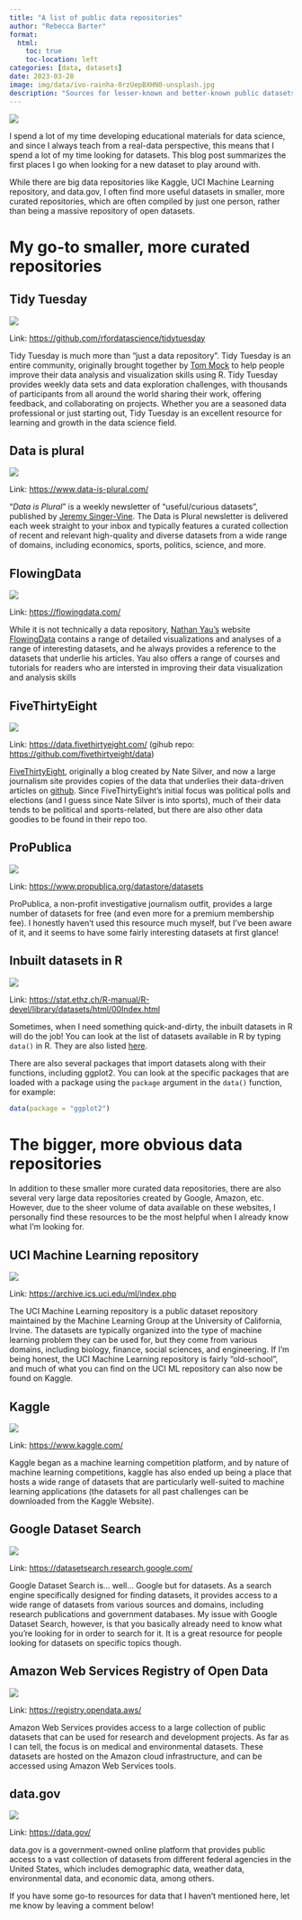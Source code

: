 ```yaml
---
title: "A list of public data repositories"
author: "Rebecca Barter"
format:
  html:
    toc: true
    toc-location: left
categories: [data, datasets]
date: 2023-03-28
image: img/data/ivo-rainha-0rzUepBXHN0-unsplash.jpg
description: "Sources for lesser-known and better-known public datasets."
---
```


![](img/data/ivo-rainha-0rzUepBXHN0-unsplash.jpg){fig-alt='A large, beautiful library'}


I spend a lot of my time developing educational materials for data science, and since I always teach from a real-data perspective, this means that I spend a lot of my time looking for datasets. This blog post summarizes the first places I go when looking for a new dataset to play around with.

While there are big data repositories like Kaggle, UCI Machine Learning repository, and data.gov, I often find more useful datasets in smaller, more curated repositories, which are often compiled by just one person, rather than being a massive repository of open datasets.


# My go-to smaller, more curated repositories



## Tidy Tuesday

[![](img/data/tidy_tuesday.png){fig-alt='Tidy Tuesday logo'}](https://github.com/rfordatascience/tidytuesday)

Link: [https://github.com/rfordatascience/tidytuesday](https://github.com/rfordatascience/tidytuesday)

Tidy Tuesday is much more than "just a data repository". Tidy Tuesday is an entire community, originally brought together by [Tom Mock](https://themockup.blog/) to help people improve their data analysis and visualization skills using R. Tidy Tuesday provides weekly data sets and data exploration challenges, with thousands of participants from all around the world sharing their work, offering feedback, and collaborating on projects. Whether you are a seasoned data professional or just starting out, Tidy Tuesday is an excellent resource for learning and growth in the data science field.


## Data is plural


[![](img/data/data_is_plural.png){fig-alt='Data is plural homepage'}](https://www.data-is-plural.com/)


Link: [https://www.data-is-plural.com/](https://www.data-is-plural.com/)

"*Data is Plural*" is a weekly newsletter of "useful/curious datasets", published by [Jeremy Singer-Vine](https://www.jsvine.com/). The Data is Plural newsletter is delivered each week straight to your inbox and typically features a curated collection of recent and relevant high-quality and diverse datasets from a wide range of domains, including economics, sports, politics, science, and more.


## FlowingData

[![](img/data/flowing_data.png){fig-alt='Flowing data homepage'}](https://flowingdata.com/)

Link: [https://flowingdata.com/](https://flowingdata.com/)

While it is not technically a data repository, [Nathan Yau's](https://flowingdata.com/about) website [FlowingData](https://flowingdata.com/) contains a range of detailed visualizations and analyses of a range of interesting datasets, and he always provides a reference to the datasets that underlie his articles. Yau also offers a range of courses and tutorials for readers who are intersted in improving their data visualization and analysis skills

## FiveThirtyEight

[![](img/data/five_thirty_eight.jpg){fig-alt='FiveThirtyEight Logo'}](https://github.com/fivethirtyeight/data)

Link: [https://data.fivethirtyeight.com/](https://data.fivethirtyeight.com/) (gihub repo: [https://github.com/fivethirtyeight/data](https://github.com/fivethirtyeight/data))

[FiveThirtyEight](https://fivethirtyeight.com/), originally a blog created by Nate Silver, and now a large journalism site provides copies of the data that underlies their data-driven articles on [github](https://github.com/fivethirtyeight/data).  Since FiveThirtyEight's initial focus was political polls and elections (and I guess since Nate Silver is into sports), much of their data tends to be political and sports-related, but there are also other data goodies to be found in their repo too.

## ProPublica

[![](img/data/pro_publica.png){fig-alt='ProPublica Data Store homepage'}](https://www.propublica.org/datastore/)

Link: [https://www.propublica.org/datastore/datasets](https://www.propublica.org/datastore/datasets)

ProPublica, a non-profit investigative journalism outfit, provides a large number of datasets for free (and even more for a premium membership fee). I honestly haven't used this resource much myself, but I've been aware of it, and it seems to have some fairly interesting datasets at first glance!






## Inbuilt datasets in R

[![](img/data/r.png){fig-alt='The page displaying the list of datasets from the "Datasets" R package'}](https://stat.ethz.ch/R-manual/R-devel/library/datasets/html/00Index.html)

Link: [https://stat.ethz.ch/R-manual/R-devel/library/datasets/html/00Index.html](https://stat.ethz.ch/R-manual/R-devel/library/datasets/html/00Index.html)

Sometimes, when I need something quick-and-dirty, the inbuilt datasets in R will do the job! You can look at the list of datasets available in R by typing `data()` in R. They are also listed [here](https://stat.ethz.ch/R-manual/R-devel/library/datasets/html/00Index.html).

There are also several packages that import datasets along with their functions, including ggplot2. You can look at the specific packages that are loaded with a package using the `package` argument in the `data()` function, for example:

```r
data(package = "ggplot2")
```





# The bigger, more obvious data repositories

In addition to these smaller more curated data repositories, there are also several very large data repositories created by Google, Amazon, etc. However, due to the sheer volume of data available on these websites, I personally find these resources to be the most helpful when I already know what I'm looking for.




## UCI Machine Learning repository

[![](img/data/uci.png){fig-alt='UCI Machine Learning Repository Logo'}](https://archive.ics.uci.edu/ml/index.php)

Link: [https://archive.ics.uci.edu/ml/index.php](https://archive.ics.uci.edu/ml/index.php)

The UCI Machine Learning repository is a public dataset repository maintained by the Machine Learning Group at the University of California, Irvine. The datasets are typically organized into the type of machine learning problem they can be used for, but they come from various domains, including biology, finance, social sciences, and engineering. If I'm being honest, the UCI Machine Learning repository is fairly "old-school", and much of what you can find on the UCI ML repository can also now be found on Kaggle.

## Kaggle

[![](img/data/kaggle.png){fig-alt='Kaggle Logo'}](https://www.kaggle.com/)

Link: [https://www.kaggle.com/](https://www.kaggle.com/)

Kaggle began as a machine learning competition platform, and by nature of machine learning competitions, kaggle has also ended up being a place that hosts a wide range of datasets that are particularly well-suited to machine learning applications (the datasets for all past challenges can be downloaded from the Kaggle Website).



## Google Dataset Search

[![](img/data/google.png){fig-alt='Google Dataset Searchbar'}](https://datasetsearch.research.google.com/)

Link: [https://datasetsearch.research.google.com/](https://datasetsearch.research.google.com/)

Google Dataset Search is... well... Google but for datasets. As a search engine specifically designed for finding datasets, it provides access to a wide range of datasets from various sources and domains, including research publications and government databases. My issue with Google Dataset Search, however, is that you basically already need to know what you're looking for in order to search for it. It is a great resource for people looking for datasets on specific topics though.


## Amazon Web Services Registry of Open Data


[![](img/data/amazon.png){fig-alt='AWS logo'}](https://registry.opendata.aws/)

Link: [https://registry.opendata.aws/](https://registry.opendata.aws/)


Amazon Web Services provides access to a large collection of public datasets that can be used for research and development projects. As far as I can tell, the focus is on medical and environmental datasets. These datasets are hosted on the Amazon cloud infrastructure, and can be accessed using Amazon Web Services tools.



## data.gov

[![](img/data/datagov.png){fig-alt='Data.gov logo'}](https://data.gov/)

Link: [https://data.gov/](https://data.gov/)

data.gov is a government-owned online platform that provides public access to a vast collection of datasets from different federal agencies in the United States, which includes demographic data, weather data, environmental data, and economic data, among others. 


<!-- # Domain-specific datasets -->

<!-- ## Ecology -->


<!-- https://www.rforecology.com/post/top-five-ish-sources-of-ecological-data/ -->


<!-- ## Healthcare -->

<!-- CDC data -->
<!-- https://data.cdc.gov/  -->

<!-- NHANES data -->
<!-- https://wwwn.cdc.gov/nchs/nhanes/Default.aspx -->


If you have some go-to resources for data that I haven't mentioned here, let me know by leaving a comment below!
